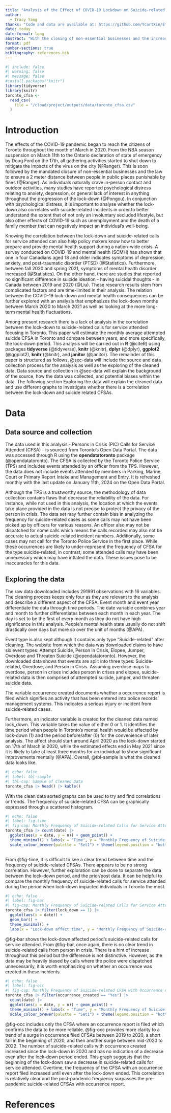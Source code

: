 ```yaml
---
title: "Analysis of the Effect of COVID-19 Lockdown on Suicide-related Calls for Service Attended (CFSA) in Toronto"
author: 
  - Tracy Yang
thanks: "Code and data are available at: https://github.com/YcartXin/Effect-of-COVID-Lockdown-on-Attempted-Suicide-CFSA-Analysis."
date: today
date-format: long
abstract: "With the closing of non-essential businesses and the increased social restrictions of the COVID-19 pandemic from March 2020 in Toronto, many Canadian's mental health were reported to have been affected negatively. This analysis seeks to find a correlation between the COVID-19 lock-down and the suicide-related calls for service attended (CFSA) in Toronto due to the psychological distress incited by the lock-down. However, although the frequency of suicide-related CFSAs increased during the lock-down period, the analysis does not show a strong correlation between the two variables, especially when compared to pre-pandemic frequencies. This signifies that the lock-down was not an important motivation for suicide-related incidents in Toronto during the pandemic period."
format: pdf
number-sections: true
bibliography: references.bib
---
```


```r
#| include: false
#| warning: false
#| message: false
#install.packages("knitr")
library(tidyverse)
library(knitr)
toronto_cfsa <-
  read_csv(
    file = "/cloud/project/outputs/data/toronto_cfsa.csv"
  )
```

# Introduction

The effects of the COVID-19 pandemic began to reach the citizens of Toronto throughout the month of March in 2020. From the NBA season suspension on March 11th to the Ontario declaration of state of emergency by Doug Ford on the 17th, all gathering activities started to shut down to mitigate the impacts of the virus on the city (@Ranger). This is soon followed by the mandated closure of non-essential businesses and the law to ensure a 2 meter distance between people in public places punishable by fines (@Ranger). As individuals naturally crave in-person contact and outdoor activities, many studies have reported psychological distress relating to anxiety, depression, or general lack of interest in anything throughout the progression of the lock-down (@Pongou). In conjunction with psychological distress, it is important to analyse whether the lock-down also correlates with suicide-related incidents in order to better understand the extent that of not only an involuntary secluded lifestyle, but also other effects of COVID-19 such as unemployment and the death of a family member that can negatively impact an individual's well-being.

Knowing the correlation between the lock-down and suicide-related calls for service attended can also help policy makers know how to better prepare and provide mental health support during a nation-wide crisis. A survey conducted on COVID-19 and mental health (SCMH) has shown that one in four Canadians aged 18 and older indicates symptoms of depression, anxiety, and post-traumatic disorder (PTSD) (@Statistics). Furthermore, between fall 2020 and spring 2021, symptoms of mental health disorder increased (@Statistics). On the other hand, there are studies that reported no significant difference in suicide ideation - having suicidal thoughts - in Canada between 2019 and 2020 (@Liu). These research results stem from complicated factors and are time-limited in their analysis. The relation between the COVID-19 lock-down and mental health consequences can be further explored with an analysis that emphasizes the lock-down months between March 2020 to March 2021 as well as looking at the more long-term mental health fluctuations.

Among present research there is a lack of analysis in the correlation between the lock-down to suicide-related calls for service attended focusing in Toronto. This paper will estimate the monthly average attempted suicide CFSA in Toronto and compare between years, and more specifically, the lock-down period. This analysis will be carried out in **R** (@citeR) using packages **tidyverse** (@tidyverse), **knitr** (@knitr), **dplyr** (@dplyr), **ggplot2** (@ggplot2), **knitr** (@knitr), and **janitor** (@janitor). The remainder of this paper is structured as follows. @sec-data will include the source and data collection process for the analysis as well as the exploring of the cleaned data. Data source and collection in @sec-data will explain the background of the source, how the data was collected, and potential biases within the data. The following section Exploring the data will explain the cleaned data and use different graphs to investigate whether there is a correlation between the lock-down and suicide related CFSAs.


# Data {#sec-data}

## Data source and collection

The data used in this analysis - Persons in Crisis (PIC) Calls for Service Attended (CFSA) - is sourced from Toronto's Open Data Portal. The data was accessed through R using the **opendatatoronto** package (@opendatatoronto). The CFSA is collected by the Toronto Police Service (TPS) and includes events attended by an officer from the TPS. However, the data does not include events attended by members in Parking, Marine, Court or Primary Report Intake and Management and Entry. It is refreshed monthly with the last update on January 11th, 2024 on the Open Data Portal.

Although the TPS is a trustworthy source, the methodology of data collection contains flaws that decrease the reliability of the data. For instance, while not used in this analysis, the location at which the events take place provided in the data is not precise to protect the privacy of the person in crisis. The data set may further contain bias in analyzing the frequency for suicide-related cases as some calls may not have been picked up by officers for various reasons. An officer also may not be dispatched for some calls which means the calls recorded may also not be accurate to actual suicide-related incident numbers. Additionally, some cases may not call for the Toronto Police Service in the first place. While these occurrences are likely to under-represent the frequency of CFSA for the type suicide-related, in contrast, some attended calls may have been unnecessary which may have inflated the data. These issues pose to be inaccuracies for this data.

## Exploring the data

The raw data downloaded includes 291991 observations with 16 variables. The cleaning process keeps only four as they are relevant to the analysis and describe a different aspect of the CFSA. Event month and event year differentiate the data through time periods. The date variable combines year and month to further differentiates between each month in each year. The day is set to be the first of every month as they do not have high significance in this analysis. People's mental health state usually do not shift drastically over days but more so over the unit of months (@APA). 

Event type is also kept although it contains only type "Suicide-related" after cleaning. The website from which the data was downloaded claims to have six event types: Attempt Suicide, Person in Crisis, Elopee, Jumper, Overdose and Threaten Suicide (@opendatatoronto). However, the downloaded data shows that events are split into three types: Suicide-related, Overdose, and Person in Crisis. Assuming overdose maps to overdose, person in crises includes person in crises and elopee, suicide-related data is then comprised of attempted suicide, jumper, and threaten suicide data. 

The variable occurrence created documents whether a occurrence report is filed which signifies an activity that has been entered into police records' management systems. This indicates a serious injury or incident from suicide-related cases. 

Furthermore, an indicator variable is created for the cleaned data named lock_down. This variable takes the value of either 0 or 1. It identifies the time period when people in Toronto's mental health would be affected by lock-down (1) and the period before/after (0) for the convenience of later analysis. The affect should start around April 2020 as the lock-down started on 17th of March in 2020, while the estimated effects end in May 2021 since it is likely to take at least three months for an individual to show significant improvements mentally (@APA). Overall, @tbl-sample is what the cleaned data looks like.


```r
#| echo: false
#| label: tbl-sample
#| tbl-cap: Sample of Cleaned Data
toronto_cfsa |> head() |> kable()
```


With the clean data sorted graphs can be used to try and find correlations or trends. The frequency of suicide-related CFSA can be graphically expressed through a scattered histogram.
```r
#| echo: false
#| label: fig-time
#| fig-cap: Monthly Frequency of Suicide-related Calls for Service Attended over Time
toronto_cfsa |> count(date) |>
  ggplot(aes(x = date, y = n)) + geom_point() + 
  theme_minimal() + labs(x = "Time", y = "Monthly Frequency of Suicide-related CFSA") + 
  scale_colour_brewer(palette = "Set1") + theme(legend.position = "bottom")
  
```
From @fig-time, it is difficult to see a clear trend between time and the 
frequency of suicide-related CFSAs. There appears to be no strong correlation. However, further exploration can be done to separate the data between the lock-down period, and the prior/post data. It can be helpful to compare the monthly frequency of suicide-related calls for service attended during the period when lock-down impacted individuals in Toronto the most.

```r
#| echo: false
#| label: fig-bar
#| fig-cap: Monthly Frequency of Suicide-related Calls for Service Attended over Lock-down Related Time
toronto_cfsa |> filter(lock_down == 1) |> 
  ggplot(aes(x = date)) +
  geom_bar() +
  theme_minimal() +
  labs(x = "Lock-down affect time", y = "Monthly Frequency of Suicide-related CFSA" )
```
@fig-bar shows the lock-down affected period's suicide-related calls for service attended. From @fig-bar, once again, there is no clear trend in suicide-related calls from person in crisis. There is a hint of increase throughout this period but the difference is not distinctive. However, as the data may be heavily biased by calls where the police were dispatched unnecessarily, it is worth emphasizing on whether an occurrence was created in these incidents.

```r
#| echo: false
#| label: fig-occ
#| fig-cap: Monthly Frequency of Suicide-related CFSA with Occurrence over Time
toronto_cfsa |> filter(occurrence_created == "Yes") |>
  count(date) |>
  ggplot(aes(x = date, y = n)) + geom_point() + 
  theme_minimal() + labs(x = "Time", y = "Monthly Frequency of Suicide-related CFSA") + 
  scale_colour_brewer(palette = "Set1") + theme(legend.position = "bottom")
```
@fig-occ includes only the CFSA where an occurrence report is filed which confirms the data to be more reliable. @fig-occ provides more clarity to a trend of a surge in occurrence filed CFSAs between 2019 to 2020, a short fall in the beginning of 2020, and then another surge between mid-2020 to 2022. The number of suicide-related calls with occurrence created increased since the lock-down in 2020 and has no indication of a decrease even after the lock-down period ended. This graph suggests that the beginning of the lock-down saw a decrease in suicide-related calls for service attended. Overtime, the frequency of the CFSA with an occurrence report filed increased until even after the lock-down ended. This correlation is relatively clear and the post-pandemic frequency surpasses the pre-pandemic suicide-related CFSAs with occurrence report.


#
\newpage

# References
